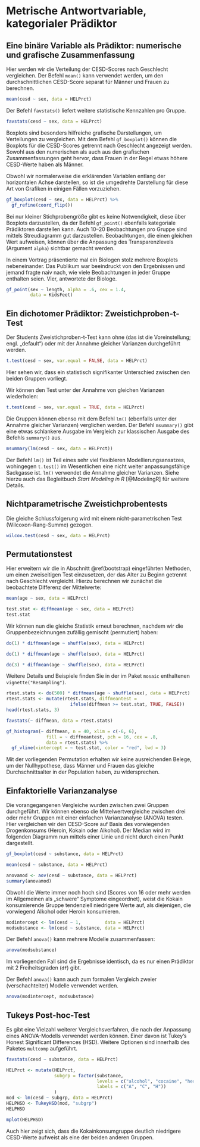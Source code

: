 # Metrische Antwortvariable, kategorialer Prädiktor

## Eine binäre Variable als Prädiktor: numerische und grafische Zusammenfassung

Hier werden wir die Verteilung der CESD-Scores nach Geschlecht vergleichen. 
Der Befehl `mean()` kann verwendet werden, um den durchschnittlichen CESD-Score separat für Männer und Frauen zu berechnen.

```r
mean(cesd ~ sex, data = HELPrct)
```

Der Befehl `favstats()` liefert weitere statistische Kennzahlen pro Gruppe.

```r
favstats(cesd ~ sex, data = HELPrct)
```

\index{mean()}
\index{favstats()}

Boxplots sind besonders hilfreiche grafische Darstellungen, um Verteilungen zu vergleichen.
Mit dem Befehl `gf_boxplot()` können die Boxplots für die CESD-Scores getrennt nach Geschlecht angezeigt werden. Sowohl aus den numerischen als auch aus den grafischen Zusammenfassungen geht hervor, dass Frauen in der Regel etwas höhere CESD-Werte haben als Männer.

:::{.note data-latex="{note}"}
Obwohl wir normalerweise die erklärenden Variablen entlang der horizontalen Achse darstellen, so ist die umgedrehte  Darstellung für diese Art von Grafiken in einigen Fällen vorzuziehen.
:::

\index{gf\_refine()}
```r
gf_boxplot(cesd ~ sex, data = HELPrct) %>% 
  gf_refine(coord_flip())
```

Bei nur kleiner Stichprobengröße gibt es keine Notwendigkeit, diese über Boxplots darzustellen, da der Befehl `gf_point()` ebenfalls kategoriale Prädiktoren darstellen kann. Auch 10--20 Beobachtungen pro Gruppe sind mittels Streudiagramm gut darzustellen. Beobachtungen, die einen gleichen Wert aufweisen, können über die Anpassung des Transparenzlevels (Argument `alpha`) sichtbar gemacht werden.

:::{.note data-latex="{note}"}
In einem Vortrag präsentierte mal ein Biologen stolz mehrere Boxplots nebeneinander. Das Publikum war beeindruckt von den Ergebnissen und jemand fragte naiv nach, wie viele Beobachtungen in jeder Gruppe enthalten seien. \glqq Vier\grqq{}, antwortete der Biologe.
:::

\index{gf\_point()}
\index{alpha Option}

```r
gf_point(sex ~ length, alpha = .6, cex = 1.4, 
         data = KidsFeet)
```
\index{cex Option}

## Ein dichotomer Prädiktor: Zweistichproben-t-Test

Der Students Zweistichproben-t-Test kann ohne (das ist die Voreinstellung; engl. „default“) oder mit der Annahme gleicher Varianzen durchgeführt werden.

```r
t.test(cesd ~ sex, var.equal = FALSE, data = HELPrct)
```

Hier sehen wir, dass ein statistisch signifikanter Unterschied zwischen den beiden Gruppen vorliegt.

Wir können den Test unter der Annahme von gleichen Varianzen wiederholen:

```r
t.test(cesd ~ sex, var.equal = TRUE, data = HELPrct)
```

\index{t.test()}
\index{var.equal Option}
Die Gruppen können ebenso mit dem Befehl `lm()` (ebenfalls unter der Annahme gleicher Varianzen) verglichen werden. Der \textsf{mosaic} Befehl  `msummary()` gibt eine etwas schlankere Ausgabe im Vergleich zur klassischen Ausgabe des Befehls `summary()` aus.

\index{lm()}
\index{summary()}
```r
msummary(lm(cesd ~ sex, data = HELPrct))
```

:::{.note data-latex="{note}"}
Der Befehl `lm()` ist Teil eines sehr viel flexibleren Modellierungsansatzes, wohingegen `t.test()` im Wesentlichen eine nicht weiter anpassungsfähige Sackgasse ist. `lm()` verwendet die Annahme gleicher Varianzen. Siehe hierzu auch das Begleitbuch *Start Modeling in R* [@ModelingR] für weitere Details.
:::

\index{msummary()}

## Nichtparametrische Zweistichprobentests
Die gleiche Schlussfolgerung wird mit einem nicht-parametrischen Test (Wilcoxon-Rang-Summe) gezogen.

```r
wilcox.test(cesd ~ sex, data = HELPrct)
```

\index{wilcox.test()}


## Permutationstest
\index{Permutationstest}
\index{Resampling}
Hier erweitern wir die in Abschnitt \@ref(bootstrap) eingeführten Methoden, um einen zweiseitigen Test einzusetzen, der das Alter zu Beginn getrennt nach Geschlecht vergleicht. Hierzu berechnen wir zunächst die beobachtete Differenz der Mittelwerte:

```r
mean(age ~ sex, data = HELPrct)

test.stat <- diffmean(age ~ sex, data = HELPrct)
test.stat
```
\index{diffmean()}

Wir können nun die gleiche Statistik erneut berechnen, nachdem wir die Gruppenbezeichnungen zufällig gemischt (permutiert) haben:

```r
do(1) * diffmean(age ~ shuffle(sex), data = HELPrct)

do(1) * diffmean(age ~ shuffle(sex), data = HELPrct)

do(3) * diffmean(age ~ shuffle(sex), data = HELPrct)
```
\index{do()}
\index{shuffle()}

:::{.tiefereinsteigen data-latex="{tiefereinsteigen}"}
Weitere Details und Beispiele finden Sie in der im Paket `mosaic` enthaltenen `vignette("Resampling")`.
:::

\index{head()}
```r
rtest.stats <- do(500) * diffmean(age ~ shuffle(sex), data = HELPrct)
rtest.stats <- mutate(rtest.stats, diffmeantest = 
                        ifelse(diffmean >= test.stat, TRUE, FALSE))
head(rtest.stats, 3)

favstats(~ diffmean, data = rtest.stats)

gf_histogram(~ diffmean, n = 40, xlim = c(-6, 6), 
               fill = ~ diffmeantest, pch = 16, cex = .8, 
               data = rtest.stats) %>% 
  gf_vline(xintercept = ~ test.stat, color = "red", lwd = 3)
```

\index{mutate()}
\index{gf\_histogram()}
\index{fill Option}
\index{pch Option}
\index{color Option}
\index{gf\_vline()}
\index{xlim Option}
\index{xintercept Option}

Mit der vorliegenden Permutation erhalten wir keine ausreichenden Belege, um der Nullhypothese, dass Männer und Frauen das gleiche Durchschnittsalter in der Population haben, zu widersprechen.


## Einfaktorielle Varianzanalyse

\index{Einfaktorielle Varianzanalyse (ANOVA)}
\index{Varianzanalyse}
Die vorangegangenen Vergleiche wurden zwischen zwei Gruppen durchgeführt. Wir können ebenso die Mittelwertvergleiche zwischen drei oder mehr Gruppen mit einer einfachen Varianzanalyse (ANOVA) testen. Hier vergleichen wir den CESD-Score auf Basis des vorwiegenden Drogenkonsums (Heroin, Kokain oder Alkohol). Der Median wird im folgenden Diagramm nun mittels einer Linie und nicht durch einen Punkt dargestellt.

```r
gf_boxplot(cesd ~ substance, data = HELPrct)

mean(cesd ~ substance, data = HELPrct)

anovamod <- aov(cesd ~ substance, data = HELPrct)
summary(anovamod)
```

\index{aov()}
Obwohl die Werte immer noch hoch sind (Scores von 16 oder mehr werden im Allgemeinen als „schwere“ Symptome eingeordnet), weist die Kokain konsumierende Gruppe tendenziell niedrigere Werte auf, als diejenigen, die vorwiegend Alkohol oder Heroin konsumieren.

```r
modintercept <- lm(cesd ~ 1,         data = HELPrct)
modsubstance <- lm(cesd ~ substance, data = HELPrct)
```

Der Befehl `anova()` kann mehrere Modelle zusammenfassen:

```r
anova(modsubstance)
```

\index{anova()}

Im vorliegenden Fall sind die Ergebnisse identisch, da es nur einen Prädiktor mit 2 Freiheitsgraden (`df`) gibt.

Der Befehl `anova()` kann auch zum formalen Vergleich zweier (verschachtelter) Modelle verwendet werden.

```r
anova(modintercept, modsubstance)
```

\index{Modellvergleich}

## Tukeys Post-hoc-Test
\index{Tukeys Post-hoc-Test}
Es gibt eine Vielzahl weiterer Vergleichsverfahren, die nach der Anpassung eines ANOVA-Modells verwendet werden können. Einer davon ist Tukey's Honest Significant Differences (HSD). Weitere Optionen sind innerhalb des Paketes `multcomp` aufgeführt.

\index{Multiple Vergleiche}
\index{Tukey's Honest Significant Differences (HSD)}
\index{factor()}
\index{labels Option}
\index{levels Option}


```r
favstats(cesd ~ substance, data = HELPrct)

HELPrct <- mutate(HELPrct, 
                  subgrp = factor(substance, 
                                  levels = c("alcohol", "cocaine", "heroin"), 
                                  labels = c("A", "C", "H"))
                  )
mod <- lm(cesd ~ subgrp, data = HELPrct)
HELPHSD <- TukeyHSD(mod, "subgrp")
HELPHSD

mplot(HELPHSD)
```

\index{TukeyHSD()}

Auch hier zeigt sich, dass die Kokainkonsumgruppe deutlich niedrigere CESD-Werte aufweist als eine der beiden anderen Gruppen.

\index{mplot()}